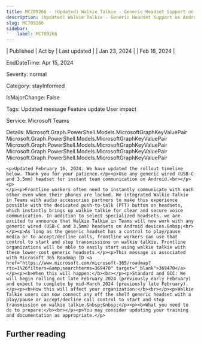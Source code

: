 ```yaml
---
title: MC709266 - (Updated) Walkie Talkie - Generic Headset Support on Android
description: (Updated) Walkie Talkie - Generic Headset Support on Android
slug: MC709266
sidebar:
    label: MC709266
---
```



| Published | Act by | Last updated |
| Jan 23, 2024 |  | Feb 16, 2024 |

EndDateTime: Apr 15, 2024

Severity: normal

Category: stayInformed

IsMajorChange: False

Tags: Updated message Feature update User impact

Service: Microsoft Teams

Details: Microsoft.Graph.PowerShell.Models.MicrosoftGraphKeyValuePair Microsoft.Graph.PowerShell.Models.MicrosoftGraphKeyValuePair Microsoft.Graph.PowerShell.Models.MicrosoftGraphKeyValuePair Microsoft.Graph.PowerShell.Models.MicrosoftGraphKeyValuePair Microsoft.Graph.PowerShell.Models.MicrosoftGraphKeyValuePair

```
<p>Updated February 16, 2024: We have updated the rollout timeline below. Thank you for your patience.</p><p>Use any generic wired (USB-C and 3.5mm) headset for instant team communication on Android.<br></p><p>
</p><p>Frontline workers often need to instantly communicate with each other even when their phones are locked. We integrated Walkie Talkie in Teams with audio accessories partners to make this experience possible with the dedicated push-to-talk (PTT) button on headsets, which instantly brings up walkie talkie for clear and secure voice communication. In addition to select specialized headsets, we are excited to announce that Walkie Talkie in Teams will now work with any generic wired (USB-C and 3.5mm) headsets on Android devices.&nbsp;<br></p><p>As long as the generic headset has a control to play/pause media or to accept/decline calls, frontline workers can use that control to start and stop transmissions on walkie talkie. Frontline organizations will be able to easily start using walkie talkie with these lower-cost generic headsets.</p><p>This message is associated with Microsoft 365 Roadmap ID <a href="https://www.microsoft.com/microsoft-365/roadmap?rtc=1%26filters=&amp;searchterms=369470" target="_blank">369470</a></p><p><b>When this will happen:</b><br></p><p>Standard and GCC: We will begin rolling out late February 2024 (previously early February) and expect to complete by mid-March 2024 (previously late February).</p><p><b>How this will affect your organization:</b><br></p><p>Walkie Talkie users can now connect any off the shelf generic headset with a play/pause or accept/decline call control to start and stop transmission on walkie talkie.&nbsp;&nbsp;</p><p><b>What you need to do to prepare:</b><br></p><p>You may consider updating your training and documentation as appropriate.</p>
```

## Further reading
